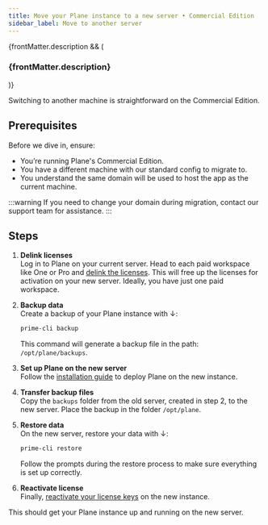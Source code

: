 ```yaml
---
title: Move your Plane instance to a new server • Commercial Edition
sidebar_label: Move to another server
---
```


{frontMatter.description && (

<h3 className="description">{frontMatter.description}</h3>
)}

Switching to another machine is straightforward on the Commercial Edition. 

## Prerequisites
Before we dive in, ensure:

- You’re running Plane's Commercial Edition.
- You have a different machine with our standard config to migrate to.
- You understand the same domain will be used to host the app as the current machine.

:::warning
If you need to change your domain during migration, contact our support team for assistance.
:::

## Steps
1. **Delink licenses**  
Log in to Plane on your current server. Head to each paid workspace like One or Pro and [delink the licenses](https://docs.plane.so/workspaces-and-users/upgrade-plan#delink-license-key). This will free up the licenses for activation on your new server. Ideally, you have just one paid workspace.

2. **Backup data**  
Create a backup of your Plane instance with ↓:
    ```bash
    prime-cli backup
    ```
    This command will generate a backup file in the path: `/opt/plane/backups`.

3. **Set up Plane on the new server**  
Follow the [installation guide](/self-hosting/methods/docker-compose#install-plane) to deploy Plane on the new instance.

4. **Transfer backup files**  
Copy the `backups` folder from the old server, created in step 2, to the new server. Place the backup in the folder `/opt/plane`.

5. **Restore data**  
On the new server, restore your data with ↓:
    ```bash
    prime-cli restore
    ````
    Follow the prompts during the restore process to make sure everything is set up correctly.

6. **Reactivate license**  
Finally, [reactivate your license keys](https://docs.plane.so/workspaces-and-users/upgrade-plan#self-hosted-only) on the new instance.

This should get your Plane instance up and running on the new server.